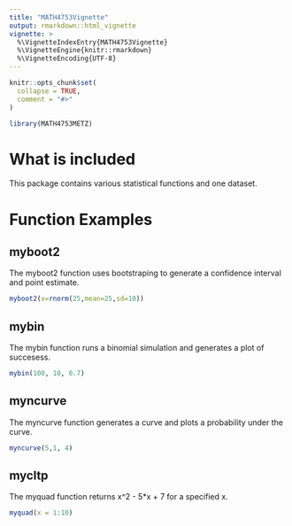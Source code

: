 ```yaml
---
title: "MATH4753Vignette"
output: rmarkdown::html_vignette
vignette: >
  %\VignetteIndexEntry{MATH4753Vignette}
  %\VignetteEngine{knitr::rmarkdown}
  %\VignetteEncoding{UTF-8}
---
```


```r
knitr::opts_chunk$set(
  collapse = TRUE,
  comment = "#>"
)
```

```r
library(MATH4753METZ)
```

# What is included

This package contains various statistical functions and one dataset.

# Function Examples

## myboot2

The myboot2 function uses bootstraping to generate a confidence interval and point estimate.

```r
myboot2(x=rnorm(25,mean=25,sd=10))
```

## mybin

The mybin function runs a binomial simulation and generates a plot of succesess.

```r
mybin(100, 10, 0.7)
```

## myncurve

The myncurve function generates a curve and plots a probability under the curve.

```r
myncurve(5,1, 4)
```

## mycltp

The myquad function returns x^2 - 5*x + 7 for a specified x.

```r
myquad(x = 1:10)
```


